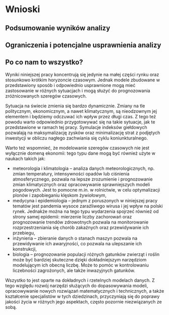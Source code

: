 # Wnioski

```{=latex}
\fancyhead[LO]{\textbf{\small{Wnioski}}}
\renewcommand{\headrulewidth}{0.5pt}
```

## Podsumowanie wyników analizy

## Ograniczenia i potencjalne usprawnienia analizy

## Po co nam to wszystko?

Wyniki niniejszej pracy koncentrują się jedynie na małej części rynku oraz stosunkowo krótkim horyzoncie czasowym.
Jednak modele zbudowane w przedstawiony sposób i odpowiednio usprawnione mogą mieć zastosowanie w różnych sytuacjach i mogą służyć do prognozowania zróżnicowanych szeregów czasowych.

Sytuacja na świecie zmienia się bardzo dynamicznie.
Zmiany na tle politycznym, ekonomicznym, a nawet klimatycznym, są nieodzownym jej elementem i będziemy odczuwać ich wpływ przez długi czas.
Z tego też powodu warto odpowiednio przygotowywać się na takie sytuacje, jak te przedstawione w ramach tej pracy.
Symulacje indeksów giełdowych pozwalają na maksymalizację zysków oraz minimalizację strat z podjętych inwestycji w obliczu nagłego zachwiania się cyklu koniunkturalnego.

Warto też wspomnieć, że modelowanie szeregów czasowych nie jest wyłącznie domeną ekonomii:
tego typu dane mogą być również użyte w naukach takich jak:

- meteorologia i klimatologia -- analiza danych meteorologicznych, np. zmian temperatury, intensywności opadów lub ciśnienia atmosferycznego,
pozwala na lepsze zrozumienie i prognozowanie zmian klimatycznych oraz opracowywanie sprawniejszych modeli pogodowych.
Jest to pomocne m.in. w rolnictwie, w celu optymalizacji plonów i zapobieganiu klęskom żywiołowym,
- medycyna i epidemiologia -- jednym z poruszonych w niniejszej pracy tematów jest pandemia wysoce zaraźliwego wirusa i jej wpływ na polski rynek.
Jednakże można na tego typu wydarzenia spojrzeć również od strony samej epidemii:
mierzenie liczby zachorowań oraz prognozowanie trendów zdrowotnych pozwala na monitorowanie rozprzestrzeniania się chorób zakaźnych oraz przewidywanie ich przebiegu,
- inżynieria -- zbieranie danych o stanach maszyn pozwala na przewidywanie ich awaryjności, co pozwala na ulepszanie ich konstrukcji,
- biologia -- prognozowanie populacji różnych gatunków zwierząt i roślin może być bardziej skuteczne dzięki dokładniejszym narzędziom modelującym ich obecną liczbę.
Może to pomóc w kontrolowaniu liczebności zagrożonych, ale także inwazyjnych gatunków.

Wszystko to jest oparte na dokładnych i rzetelnych modelach danych.
Z tego względu rozwój narzędzi służących do dopasowywania modeli, opracowywanie nowych rozwiązań matematycznych i technicznych, a także kształcenie specjalistów w tych dziedzinach,
przyczyniają się do poprawy jakości życia w różnych jego aspektach, często pozornie niezwiązanych ze sobą.

